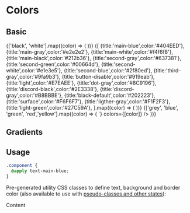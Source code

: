 
<Meta title="Design Tokens/Colors" />

# Colors

## Basic

<ColorPalette>
  {['black', 'white'].map((color) => (
    <ColorItem key={color} title={color} colors={[color]}  />
  ))}
  {[
    {title:'main-blue',color:'#404EED'},
    {title:'main-gray',color:'#e2e2e2'},
    {title:'main-white',color:'#f4f6f8'},
    {title:'main-black',color:'#212b36'},
    {title:'second-gray',color:'#637381'},
    {title:'second-green',color:'#00664d'},
    {title:'second-white',color:'#e1e3e5'},
    {title:'second-blue',color:'#2f80ed'},
    {title:'third-gray',color:'#9fa9b3'},
    {title:'button-disable',color:'#919eab'},
    {title:'light',color:'#E7EAEE'},
    {title:'dot-gray',color:'#8C9196'},
    {title:'discord-black',color:'#2E3338'},
    {title:'discord-gray',color:'#B8BBBE'},
    {title:'black-default',color:'#202223'},
    {title:'surface',color:'#F6F6F7'},
    {title:'ligther-gray',color:'#F1F2F3'},
    {title:'light-green',color:'#27C59A'},
    ].map((color) => (
    <ColorItem key={color.title} title={color.title} colors={[color.color]}  />
  ))}
  {['grey', 'blue', 'green', 'red','yellow'].map((color) => (
    <ColorItem
      key={color}
      title={color}
      subtitle={`${color}-<step>`}
      colors={[color]}
    />
  ))}
</ColorPalette>

## Gradients

<ColorPalette>
  <ColorItem title="grad" colors={['linear-gradient(to right,white,black)']} />
</ColorPalette>

## Usage

```css
.component {
  @apply text-main-blue;
}
```

Pre-generated utility CSS classes to define text, background and border color (also available to use with [pseudo-classes and other states](https://tailwindcss.com/docs/customizing-colors)):

<Preview isExpanded>
  <div class="text-main-blue">Content</div>
</Preview>
